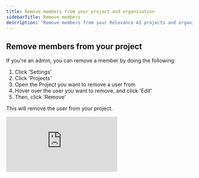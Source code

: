 ```yaml
---
title: Remove members from your project and organization
sidebarTitle: Remove members
description: "Remove members from your Relevance AI projects and organizations"
---
```


## Remove members from your project

If you're an admin, you can remove a member by doing the following:
1. Click 'Settings'
2. Click 'Projects'
3. Open the Project you want to remove a user from
4. Hover over the user you want to remove, and click 'Edit'
5. Then, click 'Remove'

This will remove the user from your project.

<div
  style={{
    width: '100%',
    position: 'relative',
    paddingTop: '56.25%',
  }}>
  <iframe
    src="https://app.supademo.com/embed/cmcczeulx3yqi8qszlk16x0fx"
    frameBorder="0"
    title="Remove a user from a project in Relevance AI"
    allow="clipboard-write"
    webkitallowfullscreen="true"
    mozallowfullscreen="true"
    allowfullscreen
    style={{
      position: 'absolute',
      top: 0,left: 0, width: '100%', height: '100%',
      border: '3px solid #5E43CE',
      borderRadius: '10px',
    }}/>
</div>

## Remove members from your organization

At this time, the only way to remove users from your organization is to remove them from all projects they've been added to in your organization. 